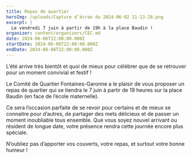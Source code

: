 ```yaml
---
title: Repas de quartier
heroImg: /uploads/Capture d’écran du 2024-06-02 11-13-28.png
excerpt: |
  Le vendredi 7 juin à partir de 19h à la place Baudin !
organizer: content/organizers/CEC.md
date: 2024-06-06T22:00:00.000Z
startDate: 2024-06-06T22:00:00.000Z
endDate: 2024-06-06T22:00:00.000Z
---
```


L’été arrive très bientôt et quoi de mieux pour célébrer que de se retrouver pour un moment convivial et festif !

Le Comité de Quartier Fontaines-Garonne a le plaisir de vous proposer un repas de quartier qui se tiendra le 7 juin à partir de 19 heures sur la place Baudin (en face de l’école maternelle).

Ce sera l’occasion parfaite de se revoir pour certains et de mieux se
connaitre pour d’autres, de partager des mets délicieux et de passer un
moment inoubliable tous ensemble. Que vous soyez nouvel arrivant ou
résident de longue date, votre présence rendra cette journée encore plus
spéciale.

N’oubliez pas d’apporter vos couverts, votre repas, et surtout votre bonne humeur !
